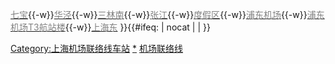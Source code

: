 {{鐵道路線
|模板名稱 = 上海机场联络线
|名稱 = [[上海轨道交通机场联络线|上海机场联络线]]（建设中）
|代表色 = {{上海地铁颜色|机联|yes}}
|背景顏色 = #FFFFFF
|車站列表 = [[上海虹桥站|<span style="color:gray;">虹桥</span>]]{{-w}}[[中春路站|<span style="color:gray;">七宝</span>]]{{-w}}[[华泾西站|<span style="color:gray;">华泾</span>]]{{-w}}[[三林南站|<span style="color:gray;">三林南</span>]]{{-w}}[[张江站|<span style="color:gray;">张江</span>]]{{-w}}[[度假区站|<span style="color:gray;">度假区</span>]]{{-w}}[[浦东国际机场站|<span style="color:gray;">浦东机场</span>]]{{-w}}[[浦东机场T3航站楼站|<span style="color:gray;">浦东机场T3航站楼</span>]]{{-w}}[[上海东站|<span style="color:gray;">上海东</span>]]
}}<includeonly>{{#ifeq: {{{1}}} | nocat | <!--空--> | [[Category:上海机场联络线车站]] }}</includeonly><noinclude>

[[Category:上海机场联络线车站|*]]
[[Category:上海市域铁路模板|机场联络线]]
</noinclude>